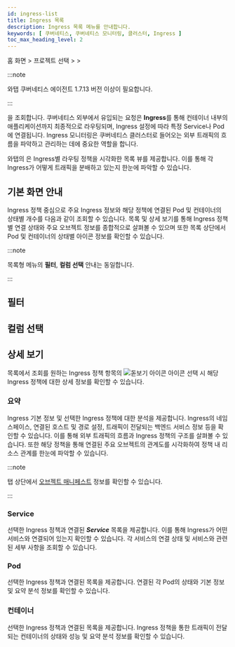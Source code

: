 ```yaml
---
id: ingress-list
title: Ingress 목록
description: Ingress 목록 메뉴를 안내합니다.
keywords: [ 쿠버네티스, 쿠버네티스 모니터링, 클러스터, Ingress ]
toc_max_heading_level: 2
---
```


홈 화면 &gt; 프로젝트 선택 &gt; <Cmdname sid="side_serviceNetworking" className="uitext" /> &gt; <Cmdname sid="side_ingressList" className="uitext" />

:::note 

와탭 쿠버네티스 에이전트 1.7.13 버전 이상이 필요합니다. 

:::

<Cmdname sid="side_ingressList" className="uitext" />을 조회합니다. 쿠버네티스 외부에서 유입되는 요청은 **Ingress**를 통해 컨테이너 내부의 애플리케이션까지 최종적으로 라우팅되며, Ingress 설정에 따라 특정 Service나 Pod에 연결됩니다. Ingress 모니터링은 쿠버네티스 클러스터로 들어오는 외부 트래픽의 흐름을 파악하고 관리하는 데에 중요한 역할을 합니다.

와탭의 <Cmdname sid="side_ingressList" className="uitext" />은 Ingress별 라우팅 정책을 시각화한 목록 뷰를 제공합니다. 이를 통해 각 Ingress가 어떻게 트래픽을 분배하고 있는지 한눈에 파악할 수 있습니다. 

## 기본 화면 안내 

Ingress 정책 중심으로 주요 Ingress 정보와 해당 정책에 연결된 Pod 및 컨테이너의 상태별 개수를 다음과 같이 조회할 수 있습니다. 목록 및 상세 보기를 통해 Ingress 정책별 연결 상태와 주요 오브젝트 정보를 종합적으로 살펴볼 수 있으며 또한 목록 상단에서 Pod 및 컨테이너의 상태별 아이콘 정보를 확인할 수 있습니다. 

<ImgLang img='k8s-ingress-list.png' desc='Ingress 목록 기본 화면' /> 


:::note 

목록형 메뉴의 **필터**, **컬럼 선택** 안내는 동일합니다.

:::

## 필터


<K8slistfilter />

## 컬럼 선택 


<K8slistcl />

## 상세 보기 

목록에서 조회를 원하는 Ingress 정책 항목의 ![돋보기 아이콘](/img/ic-search.svg) <Cmdname sid="display_detail" className="uitext" /> 아이콘 선택 시 해당 Ingress 정책에 대한 상세 정보를 확인할 수 있습니다. 

<ImgLang img='k8s-ingress-list-dt.png' desc='Ingress 목록 상세 보기' /> 

### 요약 

Ingress 기본 정보 및 선택한 Ingress 정책에 대한 <Cmdname sid="overview" className="uitext" /> 분석을 제공합니다. Ingress의 네임스페이스, 연결된 호스트 및 경로 설정, 트래픽이 전달되는 백엔드 서비스 정보 등을 확인할 수 있습니다. 이를 통해 외부 트래픽의 흐름과 Ingress 정책의 구조를 살펴볼 수 있습니다. 또한 해당 정책을 통해 연결된 주요 오브젝트의 관계도를 시각화하여 정책 내 리소스 관계를 한눈에 파악할 수 있습니다. 

:::note 

<Cmdname sid="overview" className="uitext" /> 탭 상단에서 [오브젝트 매니페스트](object-manifest) 정보를 확인할 수 있습니다. 

:::

### Service 

선택한 Ingress 정책과 연결된 ***Service*** 목록을 제공합니다. 이를 통해 Ingress가 어떤 서비스와 연결되어 있는지 확인할 수 있습니다. 각 서비스의 연결 상태 및 서비스와 관련된 세부 사항을 조회할 수 있습니다.

### Pod 

선택한 Ingress 정책과 연결된 <Cmdname sid="kube_pod" className="uitext" /> 목록을 제공합니다. 연결된 각 Pod의 상태와 기본 정보 및 요약 분석 정보를 확인할 수 있습니다.

### 컨테이너 

선택한 Ingress 정책과 연결된 <Cmdname sid="container" className="uitext" /> 목록을 제공합니다. Ingress 정책을 통한 트래픽이 전달되는 컨테이너의 상태와 성능 및 요약 분석 정보를 확인할 수 있습니다.
